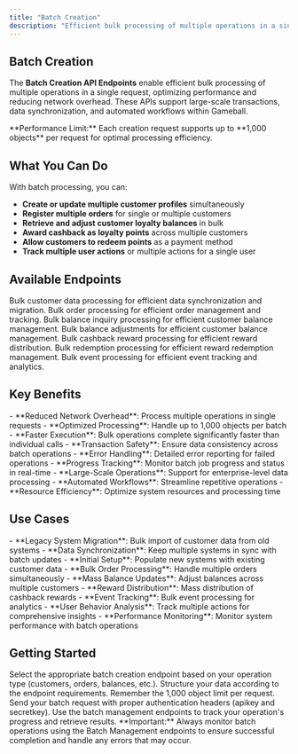 ```yaml
---
title: "Batch Creation"
description: "Efficient bulk processing of multiple operations in a single request, optimizing performance and reducing network overhead."
---
```


## Batch Creation

The **Batch Creation API Endpoints** enable efficient bulk processing of multiple operations in a single request, optimizing performance and reducing network overhead. These APIs support large-scale transactions, data synchronization, and automated workflows within Gameball.

<Info>
**Performance Limit:** Each creation request supports up to **1,000 objects** per request for optimal processing efficiency.
</Info>

## What You Can Do

With batch processing, you can:

- **Create or update multiple customer profiles** simultaneously
- **Register multiple orders** for single or multiple customers
- **Retrieve and adjust customer loyalty balances** in bulk
- **Award cashback as loyalty points** across multiple customers
- **Allow customers to redeem points** as a payment method
- **Track multiple user actions** or multiple actions for a single user

## Available Endpoints

<CardGroup cols={2}>
<Card title="Customer Data" icon="users" href="/api-reference/batches/batch-creation/customer-data">
  Bulk customer data processing for efficient data synchronization and migration.
</Card>

<Card title="Orders" icon="shopping-cart" href="/api-reference/batches/batch-creation/orders">
  Bulk order processing for efficient order management and tracking.
</Card>

<Card title="Balance Inquiries" icon="search" href="/api-reference/batches/batch-creation/balance-inquiries">
  Bulk balance inquiry processing for efficient customer balance management.
</Card>

<Card title="Adjustments" icon="settings" href="/api-reference/batches/batch-creation/adjustments">
  Bulk balance adjustments for efficient customer balance management.
</Card>

<Card title="Cashback Rewards" icon="gift" href="/api-reference/batches/batch-creation/cashback-rewards">
  Bulk cashback reward processing for efficient reward distribution.
</Card>

<Card title="Redemptions" icon="credit-card" href="/api-reference/batches/batch-creation/redemptions">
  Bulk redemption processing for efficient reward redemption management.
</Card>

<Card title="Events" icon="activity" href="/api-reference/batches/batch-creation/events">
  Bulk event processing for efficient event tracking and analytics.
</Card>
</CardGroup>

## Key Benefits

<Tabs>
<Tab title="Performance">
  - **Reduced Network Overhead**: Process multiple operations in single requests
  - **Optimized Processing**: Handle up to 1,000 objects per batch
  - **Faster Execution**: Bulk operations complete significantly faster than individual calls
</Tab>

<Tab title="Reliability">
  - **Transaction Safety**: Ensure data consistency across batch operations
  - **Error Handling**: Detailed error reporting for failed operations
  - **Progress Tracking**: Monitor batch job progress and status in real-time
</Tab>

<Tab title="Scalability">
  - **Large-Scale Operations**: Support for enterprise-level data processing
  - **Automated Workflows**: Streamline repetitive operations
  - **Resource Efficiency**: Optimize system resources and processing time
</Tab>
</Tabs>

## Use Cases

<AccordionGroup>
<Accordion title="Data Migration & Synchronization">
  - **Legacy System Migration**: Bulk import of customer data from old systems
  - **Data Synchronization**: Keep multiple systems in sync with batch updates
  - **Initial Setup**: Populate new systems with existing customer data
</Accordion>

<Accordion title="Order & Transaction Management">
  - **Bulk Order Processing**: Handle multiple orders simultaneously
  - **Mass Balance Updates**: Adjust balances across multiple customers
  - **Reward Distribution**: Mass distribution of cashback rewards
</Accordion>

<Accordion title="Analytics & Tracking">
  - **Event Tracking**: Bulk event processing for analytics
  - **User Behavior Analysis**: Track multiple actions for comprehensive insights
  - **Performance Monitoring**: Monitor system performance with batch operations
</Accordion>
</AccordionGroup>

## Getting Started

<Steps>
<Step title="Choose Your Batch Type">
  Select the appropriate batch creation endpoint based on your operation type (customers, orders, balances, etc.).
</Step>

<Step title="Prepare Your Data">
  Structure your data according to the endpoint requirements. Remember the 1,000 object limit per request.
</Step>

<Step title="Submit Batch Request">
  Send your batch request with proper authentication headers (apikey and secretkey).
</Step>

<Step title="Monitor Progress">
  Use the batch management endpoints to track your operation's progress and retrieve results.
</Step>
</Steps>

<Warning>
**Important:** Always monitor batch operations using the Batch Management endpoints to ensure successful completion and handle any errors that may occur.
</Warning>
